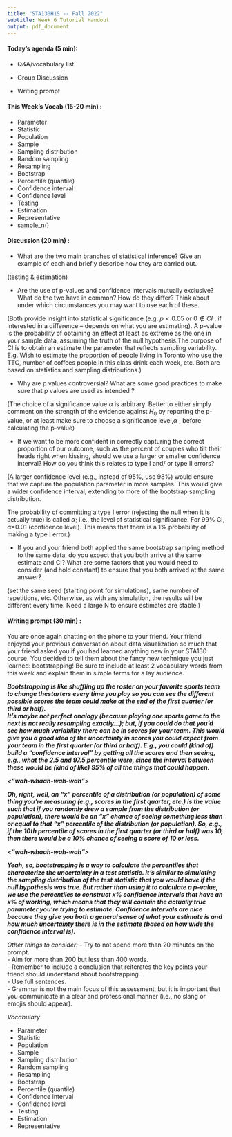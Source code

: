```yaml
---
title: "STA130H1S -- Fall 2022"
subtitle: Week 6 Tutorial Handout
output: pdf_document
---
```


#### Today's agenda (5 min):  

- Q&A/vocabulary list

- Group Discussion

- Writing prompt

#### This Week's Vocab (15-20 min) :  

- Parameter
- Statistic
- Population
- Sample
- Sampling distribution
- Random sampling
- Resampling
- Bootstrap
- Percentile (quantile)
- Confidence interval
- Confidence level
- Testing
- Estimation
- Representative
- sample_n()

#### Discussion (20 min) :  

- What are the two main branches of statistical inference? Give an example of each and briefly describe how they are carried out.

(testing & estimation)

- Are the use of p-values and confidence intervals mutually exclusive? What do the two have in common? How do they differ? Think about under which circumstances you may want to use each of these. 

(Both provide insight into statistical significance (e.g. $p < 0.05$ or $0 \notin CI$ , if interested in a difference – depends on what you are estimating). A p-value is the probability of obtaining an effect at least as extreme as the one in your sample data, assuming the truth of the null hypothesis.The purpose of CI is to obtain an estimate the parameter that reflects sampling variability. E.g. Wish to estimate the proportion of people living in Toronto who use the TTC, number of coffees people in this class drink each week, etc. Both are based on statistics and sampling distributions.)

- Why are p values controversial? What are some good practices to make sure that p values are used as intended ?

(The choice of a significance value $\alpha$ is arbitrary. Better to either simply comment
on the strength of the evidence against $H_0$ by reporting the p-value, or at least make sure to choose a significance level,$\alpha$ , before calculating the p-value)

- If we want to be more confident in correctly capturing the correct proportion of our outcome, such as the percent of couples who tilt their heads right when kissing, should we use a larger or smaller confidence interval? How do you think this relates to type I and/ or type II errors? 

(A larger confidence level (e.g., instead of 95%, use 98%) would ensure that we capture the population parameter in more samples. This would give a wider confidence interval, extending to more of the bootstrap sampling distribution.

The probability of committing a type I error (rejecting the null when it is actually true) is called $\alpha$; i.e., the level of statistical significance. For 99% CI, $\alpha$=0.01 (confidence level). This means that there is a 1% probability of making a type I error.)

-	If you and your friend both applied the same bootstrap sampling method to the same data, do you expect that you both arrive at the same estimate and CI? What are some factors that you would need to consider (and hold constant) to ensure that you both arrived at the same answer? 

(set the same seed (starting point for simulations), same number of repetitions, etc. Otherwise, as with any simulation, the results will be different every time. Need a large N to ensure estimates are stable.)

\newpage

#### Writing prompt (30 min) :  
 
You are once again chatting on the phone to your friend. Your friend enjoyed your previous conversation about data visualization so much that your friend asked you if you had learned anything new in your STA130 course. You decided to tell them about the fancy new technique you just learned: bootstrapping! Be sure to include at least 2 vocabulary words from this week and explain them in simple terms for a lay audience.     
 
 
***Bootstrapping is like shuffling up the roster on your favorite sports team to
change thestarters every time you play so you can see the different possible 
scores the team could make at the end of the first quarter (or third or half).  
It's maybe not perfect analogy (because playing one sports game to the next is
not really resampling exactly...); but, if you could do that you'd see how much 
variability there can be in scores for your team.  This would give you a good
idea of the uncertainty in scores you could expect from your team in the first 
quarter (or third or half).  E.g., you could (kind of) build a "confidence 
interval" by getting all the scores and then seeing, e.g., what the 2.5 and 97.5 
percentile were, since the interval between these would be (kind of like) 95% of 
all the things that could happen.***

***<"wah-whaah-wah-wah">***

***Oh, right, well, an "x" percentile of a distribution (or population) of some 
thing you're measuring (e.g., scores in the first quarter, etc.) is the value
such that if you randomly drew a sample from the distribution (or population), 
there would be an "x" chance of seeing something less than or equal to that "x" 
percentile of the distribution (or population). So, e.g., if the 10th percentile
of scores in the first quarter (or third or half) was 10, then there would be a 
10% chance of seeing a score of 10 or less.***

***<"wah-whaah-wah-wah">***

***Yeah, so, bootstrapping is a way to calculate the percentiles that characterize
the uncertainty in a test statistic.  It's similar to simulating the sampling
distribution of the test statistic that you would have if the null hypothesis 
was true.  But rather than using it to calculate a p-value, we use the 
percentiles to construct x% confidence intervals that have an x% of working,
which means that they will contain the actually true parameter you're trying
to estimate. Confidence intervals are nice because they give you both a general 
sense of what your estimate is and how much uncertainty there is in the estimate
(based on how wide the confidence interval is).***

 
*Other things to consider:* 
- Try to not spend more than 20 minutes on the prompt.     
- Aim for more than 200 but less than 400 words.   
- Remember to include a conclusion that reiterates the key points your friend should understand about bootstrapping.   
- Use full sentences.    
- Grammar is not the main focus of this assessment, but it is important that you communicate in a clear and professional manner (i.e., no slang or emojis should appear).  
 
*Vocabulary* 
 
- Parameter  
- Statistic  
- Population  
- Sample  
- Sampling distribution  
- Random sampling  
- Resampling  
- Bootstrap  
- Percentile (quantile)  
- Confidence interval  
- Confidence level  
- Testing  
- Estimation  
- Representative 


